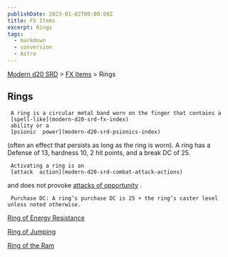 ```yaml
---
publishDate: 2023-01-02T00:00:00Z
title: FX Items
excerpt: Rings
tags:
  - markdown
  - conversion
  - Astro
---
```


[Modern d20 SRD](/#modernD20) > [FX Items](modern-d20-srd-fx-items-index) > Rings

## Rings




     A ring is a circular metal band worn on the finger that contains a
     [spell-like](modern-d20-srd-fx-index)
     ability or a
     [psionic  power](modern-d20-srd-psionics-index)
(often an effect that persists as long as the ring is worn). A ring has a Defense of 13, hardness 10, 2 hit points, and a break DC of 25.

     Activating a ring is an
     [attack  action](modern-d20-srd-combat-attack-actions)
and does not provoke
[attacks of opportunity](modern-d20-srd-combat-attacks-of-opportunity)
.

     Purchase DC: A ring’s purchase DC is 25 + the ring’s caster level unless noted otherwise.

[Ring of Energy Resistance](modern-d20-srd-fx-items-ring-of-energy-resistance)

[Ring of Jumping](modern-d20-srd-fx-items-ring-of-jumping)

[Ring of the Ram](modern-d20-srd-fx-items-ring-of-ram)
